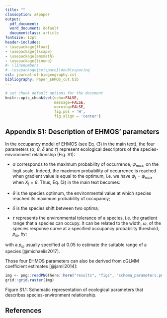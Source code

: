 ```yaml
---
title: ""
classoption: a4paper
output:
  pdf_document:
  word_document: default
  documentclass: article
fontsize: 12pt
header-includes:
- \usepackage{float}
- \usepackage{lscape}
- \usepackage{amsmath}
- \usepackage{lineno}
#- \linenumbers
#- \usepackage{setspace}\doublespacing
csl: journal-of-biogeography.csl
bibliography: Paper_EHMOS_cut.bib
---
```


```r
# set chunk default options for the document
knitr::opts_chunk$set(echo=FALSE, 
                      message=FALSE, 
                      warning=FALSE, 
                      fig.pos = 'H',
                      fig.align = 'center')
```

## Appendix S1: Description of EHMOS' parameters

In the occupancy model of EHMOS (see Eq. (3) in the main text), the four parameters ($\alpha$, $\theta$, $\delta$ and $\tau$) represent ecological descriptors of the species-environment relationship (Fig. S1):

* $\alpha$ corresponds to the maximum probability of occurrence, $\psi_{max}$, on the logit scale. Indeed, the maximum probability of occurrence is reached when gradient value is equal to the optimum, i.e. we have $\psi_j = \psi_{max}$ when $X_j = \theta$. Thus, Eq. (3) in the main text becomes: 

\begin{equation}
  log(\frac{\psi_{max}}{1-\psi_{max}}) = \alpha \iff \psi_{max}  =   \frac{1}{1+ \exp(-\alpha)};
\end{equation}


* $\theta$ is the species optimum, the environmental value at which species reached its maximum probability of occupancy;

* $\delta$ is the species shift between two optima;

* $\tau$ represents the environmental tolerance of a species, i.e. the gradient range that a species can occupy. It can be related to the width, $\omega$, of the species response curve at a specified occupancy probability threshold, $p_{\omega}$, by:

\begin{equation}
  \omega = 2 \times \tau \sqrt{2 \times (\alpha - logit(p_{\omega}))} \iff \tau = 0.5 \times  \frac{\omega}{\sqrt{2 \times (\alpha - logit(p_{\omega}))}}
\end{equation}
with a $p_{\omega}$ usually specified at 0.05 to estimate the suitable range of a species [@michaelis2017].

Those four EHMOS parameters can also be derived from cGLMM coefficient estimates [@jamil2014]:

\begin{align*}
  \alpha &= \beta_0 - \frac{{\beta_1}^2}{4 \beta_2} \\
  \theta &= - \frac{\beta_1}{2 \beta_2} \\
  \delta &= - \frac{\beta_1}{2 \beta_2} - (-\frac{\beta_1 + \beta_4}{2 (\beta_2 + \beta_5)}) \\
  \tau &= \sqrt{-\frac{1}{2 \beta_2}}
\end{align*}

```r

img <- png::readPNG(here::here("results", "figs", "schema_parameters.png"))
grid::grid.raster(img)

```

Figure S1.1: Schematic representation of ecological parameters that describes species-environment relationship.

## References
<div id="refs"></div>
